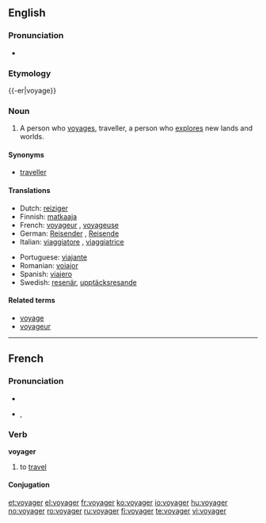 {{wikipedia|dab=voyager}}
==English==

===Pronunciation===
* {{audio|en-us-voyager.ogg|Audio (US)}}

===Etymology===
{{-er|voyage}}

===Noun===
{{en-noun}}

# A person who [[voyage]]s, traveller, a person who [[explore]]s new lands and worlds.

====Synonyms====
* [[traveller]]

====Translations====
{{trans-top|a person who voyages}}
* Dutch: [[reiziger]] {{m}}
* Finnish: [[matkaaja]]
* French: [[voyageur]] {{m}}, [[voyageuse]] {{f}}
* German: [[Reisender]] {{m}}, [[Reisende]] {{f}}
* Italian: [[viaggiatore]] {{m}}, [[viaggiatrice]] {{f}}
{{trans-mid}}
* Portuguese: [[viajante]] {{n}}
* Romanian: [[voiajor]]
* Spanish: [[viajero]]
* Swedish: [[resenär]], [[upptäcksresande]]
{{trans-bottom}}

====Related terms====
* [[voyage]]
* [[voyageur]]

----

==French==

===Pronunciation===
* {{audio|Fr-voyager.ogg|audio}}
* {{IPA|/vwa.ja.ʒe/}}, {{SAMPA|/vwa.ja.Ze/}}

===Verb===
'''voyager'''

# to [[travel]]

====Conjugation====
{{fr-conj-ger|voya|avoir}}

[[et:voyager]]
[[el:voyager]]
[[fr:voyager]]
[[ko:voyager]]
[[io:voyager]]
[[hu:voyager]]
[[no:voyager]]
[[ro:voyager]]
[[ru:voyager]]
[[fi:voyager]]
[[te:voyager]]
[[vi:voyager]]